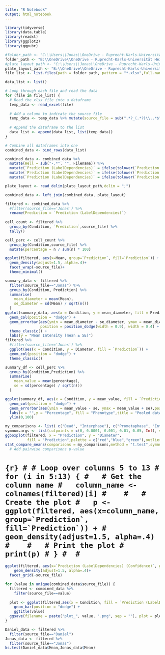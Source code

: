 ```yaml
---
title: "R Notebook"
output: html_notebook
---
```




```r
library(tidyverse)
library(data.table)
library(readxl)
library(ggplot2)
library(ggpubr)
```

```r
#folder_path <- "C:\\Users\\Jonas\\OneDrive - Ruprecht-Karls-Universität Heidelberg\\Omics"
folder_path <- "B:\\OneDrive\\OneDrive - Ruprecht-Karls-Universität Heidelberg\\Omics"
#plate_layout_path <- "C:\\Users\\Jonas\\OneDrive - Ruprecht-Karls-Universität Heidelberg\\Omics\\plate_layout.csv"
plate_layout_path <- "B:\\OneDrive\\OneDrive - Ruprecht-Karls-Universität Heidelberg\\Omics\\plate_layout.csv"
file_list <- list.files(path = folder_path, pattern = "*.xlsx",full.names = TRUE)

data_list <- list()

# Loop through each file and read the data
for (file in file_list) {
  # Read the xlsx file into a dataframe
  temp_data <- read_excel(file)
  
  # Add a column to indicate the source file
  temp_data <- temp_data %>% mutate(source_file = sub(".*?_(.*?)\\..*$", "\\1", basename(file)))
  
  # Append the dataframe to the list
  data_list <- append(data_list, list(temp_data))
}

# Combine all dataframes into one
combined_data <- bind_rows(data_list)

combined_data <- combined_data %>%
  mutate(Well = sub("-.*", "", Filename)) %>%
  mutate(`Prediction (LabelDependencies)` = ifelse(tolower(`Prediction (LabelDependencies)`) == "dead", "Dead", `Prediction (LabelDependencies)`)) %>%
  mutate(`Prediction (LabelDependencies)` = ifelse(tolower(`Prediction (LabelDependencies)`) == "interphase", "Interphase", `Prediction (LabelDependencies)`)) %>%
  mutate(`Prediction (LabelDependencies)` = ifelse(tolower(`Prediction (LabelDependencies)`) == "prometaphase", "Prometaphase", `Prediction (LabelDependencies)`))

plate_layout <- read_delim(plate_layout_path,delim = ";")

combined_data <- left_join(combined_data, plate_layout)
```

```r
filtered <- combined_data %>%
  #filter(source_file=='Jonas') %>%
  rename(Prediction = `Prediction (LabelDependencies)`)
  
cell_count <- filtered %>%
  group_by(Condition, `Prediction`,source_file) %>%
  tally()

cell_perc <- cell_count %>%
  group_by(Condition,source_file) %>%
  mutate(percentage = n / sum(n) * 100)
```

```r
ggplot(filtered, aes(x=Mean, group=`Prediction`, fill=`Prediction`)) +
  geom_density(adjust=1.5, alpha=.4)+
  facet_wrap(~source_file)+
  theme_minimal()
```

```r
summary_data <- filtered %>%
  filter(source_file=="Jonas") %>%
  group_by(Condition, Prediction) %>%
  summarise(
    mean_diameter = mean(Mean),
    se_diameter = sd(Mean) / sqrt(n())
  )
ggplot(summary_data, aes(x = Condition, y = mean_diameter, fill = Prediction)) + 
  geom_col(position = "dodge") +
  geom_errorbar(aes(ymin = mean_diameter - se_diameter, ymax = mean_diameter + se_diameter), 
                position = position_dodge(width = 0.9), width = 0.4) +
  theme_classic() +
  labs(y = "Mean Intensity (mean ± SE)")
filtered %>%
  #filter(source_file=='Jonas') %>%
  ggplot(aes(x = Condition, y = Diameter, fill = `Prediction`)) + 
  geom_col(position = "dodge") +
  theme_classic()
```

```r
summary_df <- cell_perc %>%
  group_by(Condition,Prediction) %>%
  summarise(
    mean_value = mean(percentage),
    se = sd(percentage) / sqrt(n())
  )

ggplot(summary_df, aes(x = Condition, y = mean_value, fill = `Prediction`)) + 
  geom_col(position = "dodge") + 
  geom_errorbar(aes(ymin = mean_value - se, ymax = mean_value + se),position = position_dodge(0.9), width = 0.4) + 
  labs(x = "",y = "Percentage", fill = "Phenotype",title = "Pooled data")+
  ylim(0,100)
```


```r
my_comparisons <- list( c("Dead", "Interphase"), c("Prometaphase", "Interphase"), c("Dead", "Prometaphase") )
symnum.args <- list(cutpoints = c(0, 0.0001, 0.001, 0.01, 0.05, Inf), symbols = c("****", "***", "**", "*", "ns"))
ggboxplot(filtered, x = "Prediction", y = "Diameter",
          fill = "Prediction",palette = c("red","blue","green"),outlier.shape = NA)+
stat_compare_means(comparisons = my_comparisons,method = "t.test",symnum.args = symnum.args)
  # Add pairwise comparisons p-value

```

# ```{r}
# # Loop over columns 5 to 13
# for (i in 5:13) {
#   # Get the column name
#   column_name <- colnames(filtered)[i]
#   
#   # Create the plot
#   p <- ggplot(filtered, aes(x=column_name, group=`Prediction`, fill=`Prediction`)) +
#     geom_density(adjust=1.5, alpha=.4)
#   
#   # Print the plot
#   print(p)
# }
# 
# ```
```r
ggplot(filtered, aes(x=`Prediction (LabelDependencies) (Confidence)`, group=`Prediction`, fill=`Prediction`)) +
    geom_density(adjust=1.5, alpha=.4)+
  facet_grid(~source_file)
```


```r
for (value in unique(combined_data$source_file)) {
  filtered <- combined_data %>%
    filter(source_file==value)
  
  plot <- ggplot(filtered,aes(x = Condition, fill = `Prediction (LabelDependencies)`)) + 
    geom_bar(position = "dodge") + 
    ggtitle(value)
  ggsave(filename = paste("plot_", value, ".png", sep = ""), plot = plot)
}
```

```r
Daniel_data <- filtered %>%
  filter(source_file=="Daniel")
Jonas_data <- filtered %>%
  filter(source_file=="Jonas")
ks.test(Daniel_data$Mean,Jonas_data$Mean)
```

